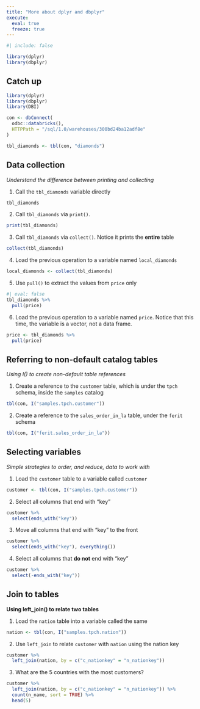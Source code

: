 ```yaml
---
title: "More about dplyr and dbplyr"
execute: 
  eval: true
  freeze: true
---
```


```r
#| include: false

library(dplyr)
library(dbplyr)
```

## Catch up {.unnumbered}

```r
library(dplyr)
library(dbplyr)
library(DBI)

con <- dbConnect(
  odbc::databricks(),
  HTTPPath = "/sql/1.0/warehouses/300bd24ba12adf8e"
)

tbl_diamonds <- tbl(con, "diamonds")
```

## Data collection
*Understand the difference between printing and collecting*


1. Call the `tbl_diamonds` variable directly

```r
tbl_diamonds
```

2. Call `tbl_diamonds` via `print()`.

```r
print(tbl_diamonds)
```

3. Call `tbl_diamonds` via `collect()`. Notice it prints the **entire** table 

```r
collect(tbl_diamonds)
```

4. Load the previous operation to a variable named `local_diamonds`

```r
local_diamonds <- collect(tbl_diamonds)
```

5. Use `pull()` to extract the values from `price` only

```r
#| eval: false
tbl_diamonds %>% 
  pull(price)
```

6. Load the previous operation to a variable named `price`. Notice that this time,
the variable is a vector, not a data frame.

```r
price <- tbl_diamonds %>% 
  pull(price)
```

## Referring to non-default catalog tables
*Using I() to create non-default table references*

1. Create a reference to the `customer` table, which is under the `tpch` schema, 
inside the `samples` catalog

```r
tbl(con, I("samples.tpch.customer"))
```

2. Create a reference to the `sales_order_in_la` table, under the `ferit` schema

```r
tbl(con, I("ferit.sales_order_in_la"))
```

## Selecting variables
*Simple strategies to order, and reduce, data to work with*

1. Load the `customer` table to a variable called `customer` 

```r
customer <- tbl(con, I("samples.tpch.customer"))
```
2. Select all columns that end with "key"

```r
customer %>% 
  select(ends_with("key"))
```

3. Move all columns that end with "key" to the front

```r
customer %>% 
  select(ends_with("key"), everything())
```

4. Select all columns that **do not** end with "key"

```r
customer %>% 
  select(-ends_with("key"))
```


## Join to tables
**Using left_join() to relate two tables**

1. Load the `nation` table into a variable called the same

```r
nation <- tbl(con, I("samples.tpch.nation"))
```

2. Use `left_join` to relate `customer` with `nation` using the nation key 

```r
customer %>% 
  left_join(nation, by = c("c_nationkey" = "n_nationkey"))
```

3. What are the 5 countries with the most customers?

```r
customer %>% 
  left_join(nation, by = c("c_nationkey" = "n_nationkey")) %>% 
  count(n_name, sort = TRUE) %>% 
  head(5)
```
